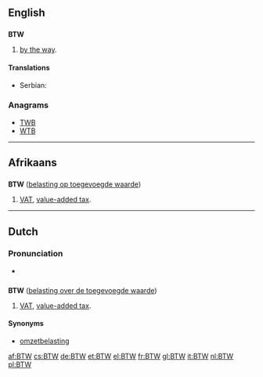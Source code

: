 {{also|btw}}
==English==

==={{initialism}}===
'''BTW'''

# {{Internet|text}} [[by the way]].

====Translations====
{{trans-top|[[by the way]]}}
* Serbian: {{t|sr|УБР|tr=UBR|sc=Cyrl}}
{{trans-mid}}
{{trans-bottom}}

===Anagrams===
* [[TWB#English|TWB]]
* [[WTB#English|WTB]]


----

==Afrikaans==

==={{initialism|lang=af}}===
'''BTW''' ([[belasting op toegevoegde waarde]])

# [[VAT]], [[value-added tax]].

----

==Dutch==

===Pronunciation===
* {{audio|Nl-BTW.ogg|Audio}}

==={{initialism|lang=nl}}===
'''BTW''' ([[belasting over de toegevoegde waarde]])

# [[VAT]], [[value-added tax]].

====Synonyms====
* [[omzetbelasting]]

[[af:BTW]]
[[cs:BTW]]
[[de:BTW]]
[[et:BTW]]
[[el:BTW]]
[[fr:BTW]]
[[gl:BTW]]
[[it:BTW]]
[[nl:BTW]]
[[pl:BTW]]